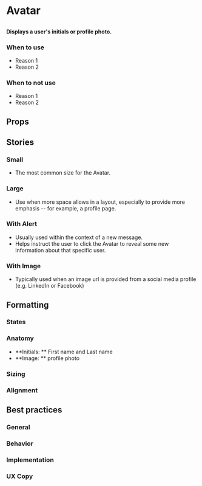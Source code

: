 
# Avatar

##

<h4>
  Displays a user's initials or profile photo.
</h4>

<Canvas of={ComponentStories.Small} />

### When to use
- Reason 1
- Reason 2

### When to not use
- Reason 1
- Reason 2

## Props

<ArgTypes of={Avatar} />

## Stories

### Small

- The most common size for the Avatar.

<Canvas of={ComponentStories.Small} />

### Large

- Use when more space allows in a layout, especially to provide more emphasis -- for example, a profile page.

<Canvas of={ComponentStories.Large} />

### With Alert

- Usually used within the context of a new message.
- Helps instruct the user to click the Avatar to reveal some new information about that specific user.

<Canvas of={ComponentStories.WithAlert} />

### With Image

- Typically used when an image url is provided from a social media profile (e.g. LinkedIn or Facebook)

<Canvas of={ComponentStories.WithImage} />

## Formatting

### States

### Anatomy
- **Initials: ** First name and Last name
- **Image: ** profile photo

### Sizing

### Alignment


## Best practices

### General

### Behavior

### Implementation

### UX Copy

